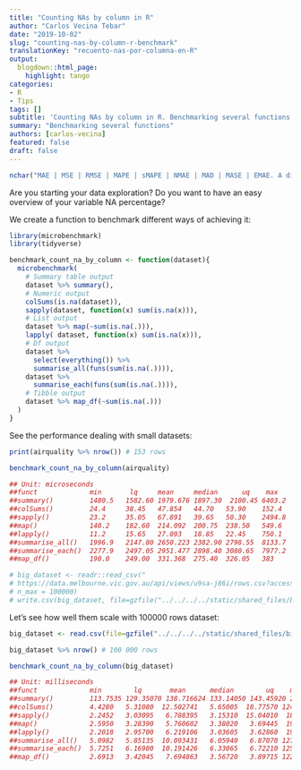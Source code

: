 ```yaml
---
title: "Counting NAs by column in R"
author: "Carlos Vecina Tebar"
date: "2019-10-02"
slug: "counting-nas-by-column-r-benchmark"
translationKey: "recuento-nas-por-columna-en-R"
output:
  blogdown::html_page:
    highlight: tango
categories:
- R
- Tips
tags: []
subtitle: 'Counting NAs by column in R. Benchmarking several functions. How much not leaving the pipeflow costs?'
summary: "Benchmarking several functions"
authors: [carlos-vecina]
featured: false
draft: false
---
```


```r
nchar("MAE | MSE | RMSE | MAPE | sMAPE | NMAE | MAD | MASE | EMAE. A discussion about the main error metrics and their properties.")
```

Are you starting your data exploration? Do you want to have an easy overview of your variable NA percentage?

We create a function to benchmark different ways of achieving it:

```r
library(microbenchmark)
library(tidyverse)

benchmark_count_na_by_column <- function(dataset){
  microbenchmark(
    # Summary table output
    dataset %>% summary(),
    # Numeric output
    colSums(is.na(dataset)),
    sapply(dataset, function(x) sum(is.na(x))),
    # List output
    dataset %>% map(~sum(is.na(.))),
    lapply( dataset, function(x) sum(is.na(x))),
    # Df output
    dataset %>%
      select(everything()) %>% 
      summarise_all(funs(sum(is.na(.)))),
    dataset %>% 
      summarise_each(funs(sum(is.na(.)))),
    # Tibble output
    dataset %>% map_df(~sum(is.na(.)))
  )
}


```

See the performance dealing with small datasets:
```r
print(airquality %>% nrow()) # 153 rows
```

```r
benchmark_count_na_by_column(airquality)
```

```r

## Unit: microseconds
##funct             min       lq     mean     median      uq    max     neval  class
##summary()         1480.5   1582.60 1979.676 1897.30  2100.45 6403.2   100    table
##colSums()         24.4     38.45   47.854   44.70   53.90    152.4    100    integer
##sapply()          23.2     35.05   67.891   39.65   50.30    2494.8   100    integer
##map()             140.2    182.60  214.092  200.75  238.50   549.6    100    list
##lapply()          11.2     15.65   27.093   18.85   22.45    750.1    100    list
##summarise_all()   1996.9   2147.80 2650.223 2382.90 2798.55  8133.7   100    data.frame
##summarise_each()  2277.9   2497.05 2951.477 2898.40 3080.65  7977.2   100    data.frame
##map_df()          190.0    249.00  331.368  275.40  326.05   383      100    tbl_df

```

```r
# big_dataset <- readr::read_csv("
# https://data.melbourne.vic.gov.au/api/views/u9sa-j86i/rows.csv?accessType=DOWNLOAD",
# n_max = 100000)
# write.csv(big_dataset, file=gzfile("../../../../static/shared_files/big_dataset.csv.gz"))
```

Let's see how well them scale with 100000 rows dataset:
```r
big_dataset <- read.csv(file=gzfile("../../../../static/shared_files/big_dataset.csv.gz"))
```

```r
big_dataset %>% nrow() # 100 000 rows
```

```r
benchmark_count_na_by_column(big_dataset)
```

```r
## Unit: milliseconds
##funct             min        lq       mean      median        uq    max    neval class
##summary()         113.7535 129.35070 138.716624 133.14050 143.45920 252.0149 100   table
##colSums()         4.4280   5.31080  12.502741   5.65005  18.77570 124.8206   100   integer
##sapply()          2.2452   3.03095   6.788395   3.15310  15.04010  18.6061   100   integer
##map()             2.5950   3.28390   5.760602   3.38020   3.69445  19.4527   100   list
##lapply()          2.2018   2.95700   6.219106   3.03605   3.62860  19.5514   100   list
##summarise_all()   5.0982   5.85135  10.093431   6.05940   6.87070 127.5107   100   data.frame
##summarise_each()  5.7251   6.16980  10.191426   6.33065   6.72210 125.2943   100   data.frame
##map_df()          2.6913   3.42045   7.694863   3.56720   3.89715 122.2030   100   tbl_df

```


<script type="text/javascript" src="//downloads.mailchimp.com/js/signup-forms/popup/unique-methods/embed.js" data-dojo-config="usePlainJson: true, isDebug: false"></script><script type="text/javascript">window.dojoRequire(["mojo/signup-forms/Loader"], function(L) { L.start({"baseUrl":"mc.us4.list-manage.com","uuid":"91551f7ed29389a0de4f47665","lid":"d95c503a48","uniqueMethods":true}) })</script>


